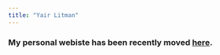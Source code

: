 ```yaml
---
title: "Yair Litman"
---
```


<html>
  <head>
    <title>Yair Litman </title>
  </head>
  <body>
    <h3>
        My personal webiste has been recently moved    <a href="https://litman90.github.io/webpage/">here</a>. 
    </h3>
  </body>
</html>

